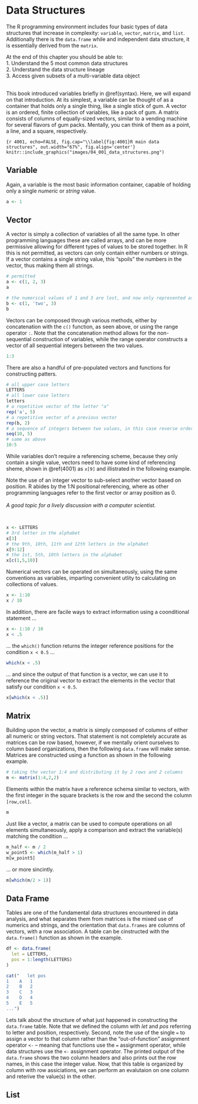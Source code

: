 # Data Structures

The R programming environment includes four basic types of data structures that increase in complexity: `variable`, `vector`, `matrix`, and `list`. Additionally there is the `data.frame` while and independent data structure, it is essentially derived from the `matrix`.


::: {.infobox .skill data-latex="{skill}"}
At the end of this chapter you should be able to:\
1.    Understand the 5 most common data structures\
2.    Understand the data structure lineage\
3.    Access given subsets of a multi-variable data object\
:::

\
This book introduced variables briefly in \@ref(syntax). Here, we will expand on that introduction. At its simplest, a variable can be thought of as a container that holds only a single thing, like a single stick of gum. A vector is an ordered, finite collection of variables, like a pack of gum. A matrix consists of columns of equally-sized vectors, similar to a vending machine for several flavors of gum packs. Mentally, you can think of them as a point, a line, and a square, respectively.

```{r 4001, echo=FALSE, fig.cap="\\label{fig:4001}R main data structures", out.width="67%", fig.align='center'}
knitr::include_graphics("images/04_001_data_structures.png")
```

## Variable

Again, a variable is the most basic information container, capable of
holding only a single *numeric* or *string* value.

```r
a <- 1
```

## Vector 

A vector is simply a collection of variables of all the same type. In other programming languages these are called arrays, and can be more permissive allowing for different types of values to be stored together. In R this is not permitted, as vectors can only contain either numbers or strings. If a vector contains a single string value, this "spoils" the numbers in the vector, thus making them all strings.

```r
# permitted
a <- c(1, 2, 3)
a
```
```r
# the numerical values of 1 and 3 are lost, and now only represented as strings
b <- c(1, 'two', 3)
b
```

Vectors can be composed through various methods, either by concatenation with the `c()` function, as seen above, or using the range operator `:`. Note that the concatenation method allows for the non-sequential construction of variables, while the range operator constructs a vector of all sequential integers between the two values.

```r
1:3
```
There are also a handful of pre-populated vectors and functions for constructing patters.
```r
# all upper case letters
LETTERS
# all lower case letters
letters
# a repetitive vector of the letter "a"
rep('a', 5)
# a repetitive vector of a previous vector
rep(b, 2)
# a sequence of integers between two values, in this case reverse order
seq(10, 5)
# same as above
10:5
```
While variables don't require a referencing scheme, because they only contain a single value, vectors need to have some kind of referencing sheme, shown in \@ref(4001) as `x[9]` and illistrated in the following example.

::: {.infobox .note data-latex="{note}"}
Note the use of an integer vector to sub-select another vector based on position. R abides by the 1:N positional referencing, where as other programming languages refer to the first vector or array position as 0.\
\
_A good topic for a lively discussion with a computer scientist._
:::
\

```r
x <- LETTERS
# 3rd letter in the alphabet
x[3]
# the 9th, 10th, 11th and 12th letters in the alphabet
x[9:12]
# the 1st, 5th, 10th letters in the alphabet
x[c(1,5,10)]
```

Numerical vectors can be operated on simultaneously, using the same conventions as variables, imparting convenient utlity to calculating on collections of values.
```r
x <- 1:10
x / 10
```
In addition, there are facile ways to extract information using a coonditional statement ...
```r
x <- 1:10 / 10
x < .5
```
... the `which()` function returns the integer reference positions for the condition `x < 0.5` ...
```r
which(x < .5)
```
... and since the output of that function is a vector, we can use it to reference the original vector to extract the elements in the vector that satisfy our condition `x < 0.5`.
```r
x[which(x < .5)]
```

## Matrix 

Building upon the vector, a matrix is simply composed of columns of either all numeric or string vectors. That statement is not completely accurate as matrices can be row based, however, if we mentally orient ourselves to column based organizations, then the following `data.frame` will make sense. Matrices are constructed using a function as shown in the following example.

```r
# taking the vector 1:4 and distributing it by 2 rows and 2 columns
m <- matrix(1:4,2,2)
```
Elements within the matrix have a reference schema similar to vectors, with the first integer in the square brackets is the row and the second the column `[row,col]`.
```r
m
```
Just like a vector, a matrix can be used to compute operations on all elements simultaneously, apply a comparison and extract the variable(s) matching the condition ...
```r
m_half <- m / 2
w_point5 <- which(m_half > 1)
m[w_point5]
```
... or more sincintly.
```r
m[which(m/2 > 1)]
```
## Data Frame
Tables are one of the fundamental data structures encountered in data analysis, and what separates them from matrices is the mixed use of numerics and strings, and the orientation that `data.frames` are columns of vectors, with a row association. A table can be cinstructed with the `data.frame()` function as shown in the example.
```r
df <- data.frame(
  let = LETTERS,
  pos = 1:length(LETTERS)
)
```
```r
cat("   let pos
1    A   1
2    B   2
3    C   3
4    D   4
5    E   5
...")
```
Lets talk about the structure of what just happened in constructing the `data.frame` table. Note that we defined the column with _let_ and _pos_ referring to letter and position, respectively. Second, note the use of the single `=` to assign a vector to that column rather than the "out-of-function" assignment operator `<-` -- meaning that functions use the `=` assignment operator, while data structures use the `<-` assignment operator.
The printed output of the `data.frame` shows the two column headers and also prints out the row names, in this case the integer value. Now, that this table is organized by column with row assiciations, we can perform an evalutaion on one column and reterive the value(s) in the other.

## List
